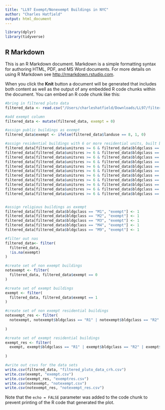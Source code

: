```yaml
---
title: "LL97 Exempt/Nonexempt Buildings in NYC"
author: "Charles Hatfield"
output: html_document
---
```


```r
library(dplyr)
library(tidyverse)
```

## R Markdown

This is an R Markdown document. Markdown is a simple formatting syntax for authoring HTML, PDF, and MS Word documents. For more details on using R Markdown see <http://rmarkdown.rstudio.com>.

When you click the **Knit** button a document will be generated that includes both content as well as the output of any embedded R code chunks within the document. You can embed an R code chunk like this:

```r
#bring in filtered pluto data
filtered_data <- read.csv("/Users/charleshatfield/Downloads/LL97/filtered_pluto_data.csv")

```


```r
#add exempt column
filtered_data <- mutate(filtered_data, exempt = 0)

#assign public buildings as exempt
filtered_data$exempt <- ifelse(filtered_data$landuse == 8, 1, 0)

#assign residential buildings with 6 or more residential units, built before 1974 as exempt
filtered_data[filtered_data$unitsres >= 6 & filtered_data$bldgclass == "R1" & filtered_data$yearbuilt <= 1974, "exempt"] <- 1
filtered_data[filtered_data$unitsres >= 6 & filtered_data$bldgclass == "R2" & filtered_data$yearbuilt <= 1974, "exempt"] <- 1
filtered_data[filtered_data$unitsres >= 6 & filtered_data$bldgclass == "R3" & filtered_data$yearbuilt <= 1974, "exempt"] <- 1
filtered_data[filtered_data$unitsres >= 6 & filtered_data$bldgclass == "R4" & filtered_data$yearbuilt <= 1974, "exempt"] <- 1
filtered_data[filtered_data$unitsres >= 6 & filtered_data$bldgclass == "R6" & filtered_data$yearbuilt <= 1974, "exempt"] <- 1
filtered_data[filtered_data$unitsres >= 6 & filtered_data$bldgclass == "RM" & filtered_data$yearbuilt <= 1974, "exempt"] <- 1
filtered_data[filtered_data$unitsres >= 6 & filtered_data$bldgclass == "RD" & filtered_data$yearbuilt <= 1974, "exempt"] <- 1
filtered_data[filtered_data$unitsres >= 6 & filtered_data$bldgclass == "RP" & filtered_data$yearbuilt <= 1974, "exempt"] <- 1
filtered_data[filtered_data$unitsres >= 6 & filtered_data$bldgclass == "RG" & filtered_data$yearbuilt <= 1974, "exempt"] <- 1
filtered_data[filtered_data$unitsres >= 6 & filtered_data$bldgclass == "RC" & filtered_data$yearbuilt <= 1974, "exempt"] <- 1
filtered_data[filtered_data$unitsres >= 6 & filtered_data$bldgclass == "R9" & filtered_data$yearbuilt <= 1974, "exempt"] <- 1


#assign religious buildings as exempt
filtered_data[filtered_data$bldgclass == "M1", "exempt"] <- 1
filtered_data[filtered_data$bldgclass == "M2", "exempt"] <- 1
filtered_data[filtered_data$bldgclass == "M3", "exempt"] <- 1
filtered_data[filtered_data$bldgclass == "M4", "exempt"] <- 1
filtered_data[filtered_data$bldgclass == "M9", "exempt"] <- 1

```


```r
#filter out nas
filtered_data<- filter(
  filtered_data,
  !is.na(exempt)
)

#create set of non exempt buildings
notexempt <- filter(
  filtered_data, filtered_data$exempt == 0
)

#create set of exempt buildings
exempt <- filter(
  filtered_data, filtered_data$exempt == 1
)

#create set of non exempt residential buildings
notexempt_res <- filter(
  notexempt, notexempt$bldgclass == "R1" | notexempt$bldgclass == "R2" | notexempt$bldgclass == "R3" | notexempt$bldgclass == "R4" | notexempt$bldgclass == "R6" | notexempt$bldgclass == "R9" | notexempt$bldgclass == "RM" | notexempt$bldgclass == "RD" | notexempt$bldgclass == "RP" | notexempt$bldgclass == "RG" | notexempt$bldgclass == "RC"
  
)

#create set of exempt residential buildings
exempt_res <- filter(
  exempt, exempt$bldgclass == "R1" | exempt$bldgclass == "R2" | exempt$bldgclass == "R3" | exempt$bldgclass == "R4" | exempt$bldgclass == "R6" | exempt$bldgclass == "R9"| exempt$bldgclass == "RM" | exempt$bldgclass == "RD"  | exempt$bldgclass == "RP" | exempt$bldgclass == "RG" | exempt$bldgclass == "RC"
  
)
```


```r

#write out csvs for the data sets
write.csv(filtered_data, "filtered_pluto_data_crh.csv")
write.csv(exempt, "exempt.csv")
write.csv(exempt_res, "exemptres.csv")
write.csv(notexempt, "notexempt.csv")
write.csv(notexempt_res, "notexempt_res.csv")
```

Note that the `echo = FALSE` parameter was added to the code chunk to prevent printing of the R code that generated the plot.
